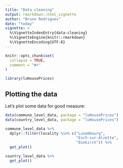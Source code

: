 ```yaml
---
title: "Data cleaning"
output: rmarkdown::html_vignette
author: "Bruno Rodrigues"
date: "today"
vignette: >
  %\VignetteIndexEntry{data-cleaning}
  %\VignetteEngine{knitr::rmarkdown}
  %\VignetteEncoding{UTF-8}
---
```


```r
knitr::opts_chunk$set(
  collapse = TRUE,
  comment = "#>"
)
```

```r
library(luHousePrices)
```

<!-- WARNING - This vignette is generated by {fusen} from /minimal/my_article.qmd: do not edit by hand -->

## Plotting the data

Let’s plot some data for good measure:


```r
data(commune_level_data, package = "luHousePrices")
data(country_level_data, package = "luHousePrices")
```

```r
commune_level_data %>%
  dplyr::filter(locality %in% c("Luxembourg",
                                "Esch-sur-Alzette",
                                "Diekirch")) %>%
  get_plot()

country_level_data %>%
  get_plot()
```

